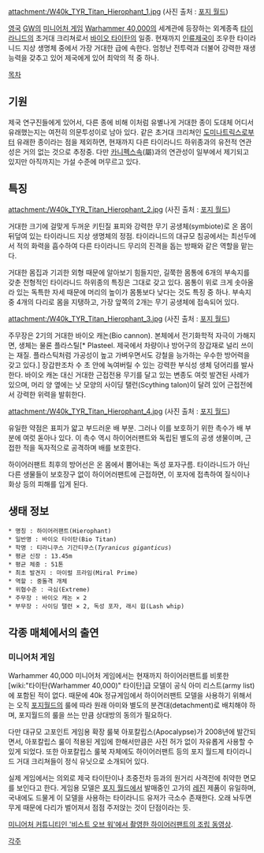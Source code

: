 {{{+1 '''Hierophant(''Tyranicus giganticus'')'''}}}

attachment:/W40k_TYR_Titan_Hierophant_1.jpg
(사진 출처 : [http://www.forgeworld.co.uk 포지 월드])

[[영국]] [[GW]]의 [[미니어처 게임]] [[Warhammer 40,000]]의 세계관에 등장하는 외계종족 [[타이라니드]]의 초거대 크리쳐로서 [[바이오 타이탄]]의 일종. 현재까지 [[인류제국]]이 조우한 타이라니드 지상 생명체 중에서 가장 거대한 급에 속한다. 엄청난 전투력과 더불어 강력한 재생능력을 갖추고 있어 제국에게 있어 최악의 적 중 하나.


[[목차]]

== 기원 ==
제국 연구진들에게 있어서, 다른 종에 비해 이처럼 유별나게 거대한 종이 도대체 어디서 유래했는지는 여전히 의문투성이로 남아 있다. 같은 초거대 크리쳐인 [[도미나트릭스]]로부터 유래한 종이라는 점을 제외하면, 현재까지 다른 타이라니드 하위종과의 유전적 연관성은 거의 없는 것으로 추정중. 다만 [[카니펙스]]속(屬)과의 연관성이 일부에서 제기되고 있지만 아직까지는 가설 수준에 머무르고 있다.

== 특징 ==
attachment:/W40k_TYR_Titan_Hierophant_2.jpg
(사진 출처 : [http://www.forgeworld.co.uk 포지 월드])

거대한 크기에 걸맞게 두꺼운 키틴질 표피와 강력한 무기 공생체(symbiote)로 온 몸이 뒤덮여 있는 타이라니드 지상 생명체의 정점. 타이라니드의 대규모 침공에서는 최선두에서 적의 화력을 흡수하여 다른 타이라니드 무리의 진격을 돕는 방패와 같은 역할을 맡는다. 

거대한 몸집과 기괴한 외형 때문에 알아보기 힘들지만, 길쭉한 몸통에 6개의 부속지를 갖춘 전형적인 타이라니드 하위종의 특징은 그대로 갖고 있다. 몸통이 위로 크게 솟아올라 있는 독특한 자세 때문에 머리의 높이가 몸통보다 낮다는 것도 특징 중 하나. 부속지 중 4개의 다리로 몸을 지탱하고, 가장 앞쪽의 2개는 무기 공생체에 접속되어 있다.

attachment:/W40k_TYR_Titan_Hierophant_3.jpg
(사진 출처 : [http://www.forgeworld.co.uk 포지 월드])

주무장은 2기의 거대한 바이오 캐논(Bio cannon). 본체에서 전기화학적 자극이 가해지면, 생체는 물론 플라스틸[* Plasteel. 제국에서 차량이나 방어구의 장갑재로 널리 쓰이는 재질. 플라스틱처럼 가공성이 높고 가벼우면서도 강철을 능가하는 우수한 방어력을 갖고 있다.] 장갑판조차 수 초 안에 녹여버릴 수 있는 강력한 부식성 생체 덩어리를 발사한다. 바이오 캐논 대신 거대한 근접전용 무기를 달고 있는 변종도 여럿 발견된 사례가 있으며, 머리 양 옆에는 낫 모양의 사이딩 탤런(Scything talon)이 달려 있어 근접전에서 강력한 위력을 발휘한다.

attachment:/W40k_TYR_Titan_Hierophant_4.jpg
(사진 출처 : [http://www.forgeworld.co.uk 포지 월드])

유일한 약점은 표피가 얇고 부드러운 배 부분. 그러나 이를 보호하기 위한 촉수가 배 부분에 여럿 돋아나 있다. 이 촉수 역시 하이어러팬트와 독립된 별도의 공생 생물이며, 근접한 적을 독자적으로 공격하며 배를 보호한다. 

하이어러팬트 최후의 방어선은 온 몸에서 뿜어내는 독성 포자구름. 타이라니드가 아닌 다른 생물들이 보호장구 없이 하이어러팬트에 근접하면, 이 포자에 접촉하여 질식이나 화상 등의 피해를 입게 된다.

== 생태 정보 ==
 * 명칭 : 하이어러팬트(Hierophant)
 * 일반명 : 바이오 타이탄(Bio Titan)
 * 학명 : 티라니쿠스 기간티쿠스(''Tyranicus giganticus'')
 * 평균 신장 : 13.45m
 * 평균 체중 : 51톤
 * 최초 발견지 : 마이럴 프라임(Miral Prime)
 * 역할 : 중돌격 개체
 * 위협수준 : 극심(Extreme)
 * 주무장 : 바이오 캐논 × 2
 * 부무장 : 사이딩 탤런 × 2, 독성 포자, 래시 윕(Lash whip)

== 각종 매체에서의 출연 ==
=== 미니어처 게임 ===
Warhammer 40,000 미니어처 게임에서는 현재까지 하이어러팬트를 비롯한 [wiki:"타이탄(Warhammer 40,000)" 타이탄]급 모델이 공식 아미 리스트(army list)에 포함된 적이 없다. 때문에 40k 정규게임에서 하이어러팬트 모델을 사용하기 위해서는 오직 [[포지월드]]의 룰에 따라 원래 아미와 별도의 분견대(detachment)로 배치해야 하며, 포지월드의 룰을 쓰는 만큼 상대방의 동의가 필요하다.

다만 대규모 고포인트 게임용 확장 룰북 아포칼립스(Apocalypse)가 2008년에 발간되면서, 아포칼립스 룰이 적용된 게임에 한해서만큼은 사전 허가 없이 자유롭게 사용할 수 있게 되었다. 또한 아포칼립스 룰북 자체에도 하이어러팬트 등의 포지 월드제 타이라니드 거대 크리쳐들이 정식 유닛으로 소개되어 있다.

실제 게임에서는 의외로 제국 타이탄이나 초중전차 등과의 원거리 사격전에 취약한 면모를 보인다고 한다. 게임용 모델은 [[포지 월드]]에서 발매중인 고가의 [[레진]] 제품이 유일하며, 국내에도 드물게 이 모델을 사용하는 타이라니드 유저가 극소수 존재한다. 오래 놔두면 무게 때문에 다리가 벌어져서 점점 주저앉는 것이 단점이라는 듯. 

[http://www.youtube.com/watch?v=xlO46OttB34#t=837 미니어처 커튜니티인 '비스트 오브 워'에서 촬영한 하이어러팬트의 조립 동영상].

[[각주]]
